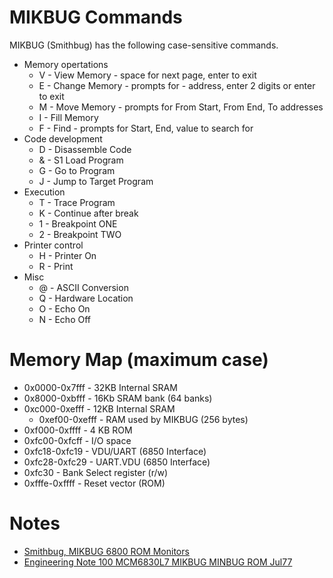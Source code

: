 = MIKBUG Commands =

MIKBUG (Smithbug) has the following case-sensitive commands.

* Memory opertations
** V - View Memory - space for next page, enter to exit
** E - Change Memory - prompts for - address, enter 2 digits or enter to exit
** M - Move Memory - prompts for From Start, From End, To addresses
** I - Fill Memory
** F - Find - prompts for Start, End, value to search for
* Code development
** D - Disassemble Code
** & - S1 Load Program
** G - Go to Program
** J - Jump to Target Program
* Execution
** T - Trace Program
** K - Continue after break
** 1 - Breakpoint ONE
** 2 - Breakpoint TWO
* Printer control
** H - Printer On
** R - Print
* Misc
** @ - ASCII Conversion
** Q - Hardware Location
** O - Echo On
** N - Echo Off

=	Memory Map (maximum case) =

* 0x0000-0x7fff - 32KB Internal SRAM
* 0x8000-0xbfff - 16Kb SRAM bank (64 banks)
* 0xc000-0xefff - 12KB Internal SRAM
**  0xef00-0xefff - RAM used by MIKBUG (256 bytes)
* 0xf000-0xffff - 4 KB ROM
* 0xfc00-0xfcff - I/O space
* 0xfc18-0xfc19 - VDU/UART (6850 Interface)
* 0xfc28-0xfc29 - UART.VDU (6850 Interface)
* 0xfc30 - Bank Select register (r/w)
* 0xfffe-0xffff - Reset vector (ROM)

= Notes =

* [http://www.retrotechnology.com/restore/smithbug.html Smithbug, MIKBUG 6800 ROM Monitors]
* [https://github.com/douggilliland/Retro-Computers/blob/master/6800/Mikbug/Engineering_Note_100_MCM6830L7_MIKBUG_MINBUG_ROM_Jul77.pdf  Engineering Note 100 MCM6830L7 MIKBUG MINBUG ROM Jul77]

